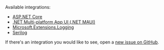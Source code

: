 Available integrations:
- [ASP.NET Core](/platforms/dotnet/guides/aspnetcore/logs/)
- [.NET Multi-platform App UI (.NET MAUI)](/platforms/dotnet/guides/maui/logs/)
- [Microsoft.Extensions.Logging](/platforms/dotnet/guides/extensions-logging/logs/)
- [Serilog](/platforms/dotnet/guides/serilog/logs/)

If there's an integration you would like to see, open a [new issue on GitHub](https://github.com/getsentry/sentry-dotnet/issues/new/choose).
